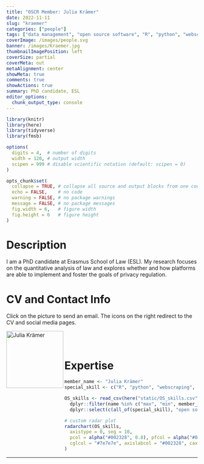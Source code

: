 ```yaml
---
title: "OSCR Member: Julia Krämer"
date: 2022-11-11
slug: "kraemer"
categories: ["people"]
tags: ["data management", "open source software", "R", "python", "webscraping", "law", "school-esl"] # top 3 categories + unique + school
coverImage: /images/people.svg
banner: /images/Kraemer.jpg
thumbnailImagePosition: left
coverSize: partial
coverMeta: out
metaAlignment: center
showMeta: true
comments: true
showActions: true
summary: PhD candidate, ESL
editor_options: 
  chunk_output_type: console
---
```


```r

library(knitr)
library(here)
library(tidyverse)
library(fmsb)

options(
  digits = 4,  # number of digits
  width = 120, # output width
  scipen = 999 # disable scientific notation (default: scipen = 0)
)

opts_chunk$set(
  collapse = TRUE, # collapse all source and output blocks from one code chunk into a single block
  echo = FALSE,    # no code
  warning = FALSE, # no package warnings
  message = FALSE, # no package messages
  fig.width = 6,   # figure width
  fig.height = 6   # figure height
)

```

# Description

I am a PhD candidate at Erasmus School of Law (ESL). My research focuses on the quantitative analysis of law and explores whether and how platforms are able to implement and foster the goals of privacy regulation.

# CV and Contact Info

Click on the picture to send an email. The icons on the right redirect to the CV and social media pages.

<!-- EMAIL -->
<p>
  <a href="mailto:j.k.kramer@law.eur.nl">
  <img border="0" alt="Julia Krämer" src="/images/Kraemer.jpg" width="150" height="150" align="left">
  </a>
</p>

<!-- CV -->
<p align="center">
  <a href="https://pure.eur.nl/en/persons/julia-kr%C3%A4mer/" class="fa fa-file fa-2x" style="color:#00B969;">
  </a>
</p>

<!-- LINKEDIN -->
<p align="center">
  <a href="https://nl.linkedin.com/in/julia-krämer-708342171/" class="fa fa-linkedin fa-2x" style="color:#000000;">
  </a>
</p>

<BR><BR>

# Expertise

```r

member_name <- "Julia Krämer"
special_skill <- c("R", "python", "webscraping", "law")

OS_skills <- read_csv(here("static/OS_skills.csv")) %>%
  dplyr::filter(name %in% c("max", "min", member_name)) %>%
  dplyr::select(c(all_of(special_skill), "open source software", "reproducible analysis", "data management", "open access", "data sharing", "preregistration"))

# custom radar plot
radarchart(OS_skills,
  axistype = 0, seg = 10,
  pcol = alpha("#002328", 0.8), pfcol = alpha("#00B969", 0.6), plwd = 4, centerzero = TRUE, # polygon
  cglcol = "#7e7e7e", axislabcol = "#002328", caxislabels = seq(0, 10, 2), cglwd = 0.8 # grid
)

```

***


